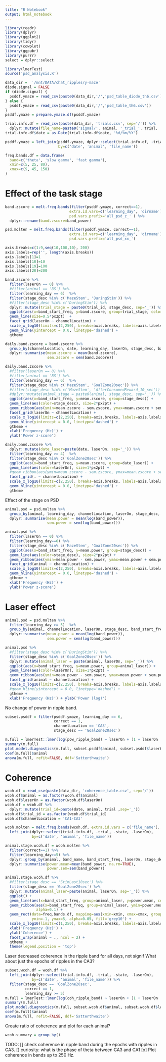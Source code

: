 ```yaml
---
title: "R Notebook"
output: html_notebook
---
```

```r
library(readr)
library(dplyr)
library(ggplot2)
library(tidyr)
library(cowplot)
library(ggpubr)
library(purrr)
select = dplyr::select

library(lmerTest)
source('psd_analysis.R')
```

```r
data_dir =  '/mnt/DATA/chat_ripples/y-maze'
diode.signal = FALSE
if (diode.signal) {
  psddf.ymaze = read_csv(paste0(data_dir,'/','psd_table_diode_th6.csv'))
} else {
  psddf.ymaze = read_csv(paste0(data_dir,'/','psd_table_th6.csv'))  
}
psddf.ymaze = prepare.ymaze.df(psddf.ymaze)

trial.info.df = read_csv(paste(data_dir, 'trials.csv', sep='/')) %>%
  dplyr::mutate(file_name=paste0('signal/', animal, '_trial_', trial, '_g0'))
trial.info.df$date = as.Date(trial.info.df$date, '%d/%m/%Y')

psddf.ymaze = left_join(psddf.ymaze, dplyr::select(trial.info.df, -trial, -state, -laserOn), 
                        by=c('date', 'animal', 'file_name'))

freq.bands.df = data.frame(
  band=c('theta', 'slow gamma', 'fast gamma'),
  xmin=c(5, 25, 80),
  xmax=c(9, 45, 150)
)
```

# Effect of the task stage
```r
band.zscore = melt.freq.bands(filter(psddf.ymaze, correct==1), 
                             extra.id.vars=c('learning_day', 'dirname'),
                             psd.vars.prefix='all_psd_z_' ) %>%
  dplyr::rename(band.zscore=band_power)

psd.molten = melt.freq.bands(filter(psddf.ymaze, correct==1), 
                             extra.id.vars=c('learning_day', 'dirname'),
                             psd.vars.prefix='all_psd_xx_')
```


```r
axis.breaks=c(1:9,seq(10,100,10), 200)
axis.labels=rep('', length(axis.breaks))
axis.labels[1]=1
axis.labels[10]=10
axis.labels[19]=100
axis.labels[20]=200

band.zscore %>%
  filter(laserOn == 0) %>%
  #filter(animal == 'BS') %>%
  filter(learning_day == 6)  %>%
  filter(stage_desc %in% c('MazeStem', 'DuringStim')) %>%
  #filter(stage_desc %in% c('DuringStim')) %>%
  dplyr::mutate(trial_stage = paste0(trial_id, stage_desc, sep='_')) %>% 
  ggplot(aes(x=band_start_freq, y=band.zscore, group=trial_stage, color=stage_desc)) +
  geom_line(size=0.5*px2pt)  +
  facet_grid(laserOn ~ channelLocation) +
  scale_x_log10(limits=c(2,250), breaks=axis.breaks, labels=axis.labels) +
  geom_hline(yintercept = 0.0, linetype='dashed') +
  gtheme
```

```r
daily.band.zscore = band.zscore %>%
  group_by(channelLocation, date, learning_day, laserOn, stage_desc, band_start_freq) %>%
  dplyr::summarise(mean.zscore = mean(band.zscore),
                   sem.zscore = sem(band.zscore))

daily.band.zscore %>%
  #filter(laserOn == 0) %>%
  #filter(animal == 'BS') %>%
  filter(learning_day == 6)  %>%
  filter(stage_desc %in% c('MazeStem', 'GoalZone20sec')) %>%
  #filter(stage_desc %in% c('MazeStem', 'AfterConsumedReward_10_sec')) %>%
  #dplyr::mutate(animal_stage = paste0(animal, stage_desc, sep='_')) %>% 
  ggplot(aes(x=band_start_freq, y=mean.zscore, group=stage_desc)) +
  geom_line(aes(color=stage_desc), size=2*px2pt) +
  geom_ribbon(aes(ymin=mean.zscore - sem.zscore, ymax=mean.zscore + sem.zscore), alpha=0.2) +
  facet_grid(laserOn ~ channelLocation) +
  scale_x_log10(limits=c(2,250), breaks=axis.breaks, labels=axis.labels) +
  geom_hline(yintercept = 0.0, linetype='dashed') +
  gtheme +
  xlab('Frequency (Hz)') +
  ylab('Power z-score') 
```

```r
daily.band.zscore %>%
  dplyr::mutate(date_laser=paste(date, laserOn, sep='_')) %>%
  filter(learning_day >= 4)  %>%
  filter(stage_desc %in% c('GoalZone20sec')) %>%
  ggplot(aes(x=band_start_freq, y=mean.zscore, group=date_laser)) +
  geom_line(aes(color=laserOn), size=1*px2pt) +
  #geom_ribbon(aes(ymin=mean.zscore - sem.zscore, ymax=mean.zscore + sem.zscore), alpha=0.2) +
  facet_grid(. ~ channelLocation) +
  scale_x_log10(limits=c(2,250), breaks=axis.breaks, labels=axis.labels) +
  geom_hline(yintercept = 0.0, linetype='dashed') +
  gtheme
```
Effect of the stage on PSD
```r
animal.psd = psd.molten %>%
  group_by(animal, learning_day, channelLocation, laserOn, stage_desc, band_start_freq) %>%
  dplyr::summarise(mean.power = mean(log(band_power)),
                   sem.power = sem(log(band_power)))
```

```r
animal.psd %>%
  filter(laserOn == 0) %>%
  filter(learning_day==6) %>%
  filter(stage_desc %in% c('MazeStem', 'GoalZone20sec')) %>%
  ggplot(aes(x=band_start_freq, y=mean.power, group=stage_desc)) +
  geom_line(aes(color=stage_desc), size=2*px2pt) +
  geom_ribbon(aes(ymin=mean.power - sem.power, ymax=mean.power + sem.power), alpha=0.2) +
  facet_grid(animal ~ channelLocation) +
  scale_x_log10(limits=c(2,250), breaks=axis.breaks, labels=axis.labels) +
  geom_hline(yintercept = 0.0, linetype='dashed') +
  gtheme +
  xlab('Frequency (Hz)') +
  ylab('Power z-score') 
```
# Laser effect 


```r
animal.psd = psd.molten %>%
  filter(learning_day >= 5)  %>%
  group_by(animal, channelLocation, laserOn, stage_desc, band_start_freq) %>%
  dplyr::summarise(mean.power = mean(log(band_power)),
                   sem.power = sem(log(band_power)))
```


```r
animal.psd %>%
  #filter(stage_desc %in% c('DuringStim')) %>%
  filter(stage_desc %in% c('GoalZone20sec')) %>%
  dplyr::mutate(animal_laser = paste(animal, laserOn, sep='_')) %>%
  ggplot(aes(x=band_start_freq, y=mean.power, group=animal_laser)) +
  geom_line(aes(color=laserOn), size=1*px2pt) +
  geom_ribbon(aes(ymin=mean.power - sem.power, ymax=mean.power + sem.power), alpha=0.2) +
  facet_grid(animal ~ channelLocation) +
  scale_x_log10(limits=c(2,250), breaks=axis.breaks, labels=axis.labels) +
  #geom_hline(yintercept = 0.0, linetype='dashed') +
  gtheme +
  xlab('Frequency (Hz)') + ylab('Power (log)')
```

No change of power in ripple band.
```r
subset.psddf = filter(psddf.ymaze, learning_day == 6,
                      correct == 1,
                      channelLocation == 'CA3',
                      stage_desc == 'GoalZone20sec')

m.full = lmerTest::lmer(log(pow_ripple_band) ~ laserOn + (1 + laserOn | animal), data=subset.psddf, REML = TRUE) 
summary(m.full)
plot.model.diagnostics(m.full, subset.psddf$animal, subset.psddf$laserOn)
coef(m.full)$animal
anova(m.full, refit=FALSE, ddf='Satterthwaite')
```

# Coherence
```r
wcoh.df = read_csv(paste(data_dir, 'coherence_table.csv', sep='/'))
wcoh.df$animal = as.factor(wcoh.df$animal)
wcoh.df$laserOn = as.factor(wcoh.df$laserOn)
wcoh.df = wcoh.df %>%
  dplyr::mutate(trial_id=paste(date, animal, trial ,sep='_'))
wcoh.df$trial_id = as.factor(wcoh.df$trial_id)
wcoh.df$channelLocation = 'CA1-CA3'
```

```r
wcoh.molten = melt.freq.bands(wcoh.df, extra.id.vars = c('file_name'), psd.vars.prefix='all_coh_') %>%
  left_join(dplyr::select(trial.info.df, -trial, -state, -laserOn), 
            by=c('date', 'animal', 'file_name'))
```

```r
animal.stage.wcoh.df = wcoh.molten %>%
  filter(correct==1) %>%
  filter(learning_day>=5) %>%
  dplyr::group_by(animal, band_name, band_start_freq, laserOn, stage_desc) %>%
  dplyr::summarise(power.mean=mean(band_power, na.rm=TRUE),
                   power.sem=sem(band_power))

animal.stage.wcoh.df %>%
  #filter(stage_desc == 'StimLast10sec') %>%
  filter(stage_desc == 'GoalZone20sec') %>%
  dplyr::mutate(animal_laser=paste(animal, laserOn, sep='_')) %>%
  ggplot() +
  geom_line(aes(x=band_start_freq, group=animal_laser, y=power.mean, color=laserOn)) + 
  geom_ribbon(aes(x=band_start_freq, group=animal_laser, ymin=power.mean-power.sem, ymax=power.mean+power.sem),
              alpha=0.1) +
  geom_rect(data=freq.bands.df, mapping=aes(xmin=xmin, xmax=xmax, group=band), 
            ymin=-1, ymax=5, alpha=0.05, fill='grey10') +
  scale_x_log10(limits=c(1,250), breaks=axis.breaks, labels=axis.labels) +
  xlab('Frequency (Hz)') +
  ylab('Coherence') +
  facet_wrap(animal ~ ., ncol = 2) +
  gtheme +
  theme(legend.position = 'top')
```

Laser decreased coherence in the ripple band for all days, not signif
What about just the epochs of ripples in the CA3?
```r
subset.wcoh.df = wcoh.df %>%
  left_join(dplyr::select(trial.info.df, -trial, -state, -laserOn), 
            by=c('date', 'animal', 'file_name')) %>%
  filter(stage_desc == 'GoalZone20sec',
         correct == 1,
         learning_day >= 5)
m.full = lmerTest::lmer(log(coh_ripple_band) ~ laserOn + (1 + laserOn | animal), data=subset.wcoh.df, REML = TRUE) 
summary(m.full)
plot.model.diagnostics(m.full, subset.wcoh.df$animal, subset.wcoh.df$laserOn)
coef(m.full)$animal
anova(m.full, refit=FALSE, ddf='Satterthwaite')
```
Create ratio of coherence and plot for each animal?
```r
wcoh.summary = group_by()
```


TODO:
[] check coherence in ripple band during the epochs with ripples in CA3. 
[] curiosity: what is the phase of theta between CA3 and CA1
[x] Plot coherence in bands up to 250 Hz.
